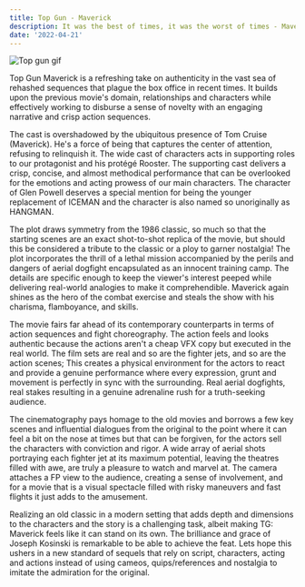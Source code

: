 ```yaml
---
title: Top Gun - Maverick
description: It was the best of times, it was the worst of times - Maverick in the first 5 minutes of the movie
date: '2022-04-21'
---
```


![Top gun gif](/images/top-gun-maverick-image-0.gif)

Top Gun Maverick is a refreshing take on authenticity in the vast sea of rehashed sequences that plague the box office in recent times. It builds upon the previous movie's domain, relationships and characters while effectively working to disburse a sense of novelty with an engaging narrative and crisp action sequences.

The cast is overshadowed by the ubiquitous presence of Tom Cruise (Maverick). He's a force of being that captures the center of attention, refusing to relinquish it. The wide cast of characters acts in supporting roles to our protagonist and his protégé Rooster. The supporting cast delivers a crisp, concise, and almost methodical performance that can be overlooked for the emotions and acting prowess of our main characters. The character of Glen Powell deserves a special mention for being the younger replacement of ICEMAN and the character is also named so unoriginally as HANGMAN.

The plot draws symmetry from the 1986 classic, so much so that the starting scenes are an exact shot-to-shot replica of the movie, but should this be considered a tribute to the classic or a ploy to garner nostalgia! The plot incorporates the thrill of a lethal mission accompanied by the perils and dangers of aerial dogfight encapsulated as an innocent training camp. The details are specific enough to keep the viewer's interest peeped while delivering real-world analogies to make it comprehendible. Maverick again shines as the hero of the combat exercise and steals the show with his charisma, flamboyance, and skills.

The movie fairs far ahead of its contemporary counterparts in terms of action sequences and fight choreography. The action feels and looks authentic because the actions aren't a cheap VFX copy but executed in the real world. The film sets are real and so are the fighter jets, and so are the action scenes; This creates a physical environment for the actors to react and provide a genuine performance where every expression, grunt and movement is perfectly in sync with the surrounding. Real aerial dogfights, real stakes resulting in a genuine adrenaline rush for a truth-seeking audience.

The cinematography pays homage to the old movies and borrows a few key scenes and influential dialogues from the original to the point where it can feel a bit on the nose at times but that can be forgiven, for the actors sell the characters with conviction and rigor. A wide array of aerial shots portraying each fighter jet at its maximum potential, leaving the theatres filled with awe, are truly a pleasure to watch and marvel at. The camera attaches a FP view to the audience, creating a sense of involvement, and for a movie that is a visual spectacle filled with risky maneuvers and fast flights it just adds to the amusement.

Realizing an old classic in a modern setting that adds depth and dimensions to the characters and the story is a challenging task, albeit making TG: Maverick feels like it can stand on its own. The brilliance and grace of Joseph Kosinski is remarkable to be able to achieve the feat. Lets hope this ushers in a new standard of sequels that rely on script, characters, acting and actions instead of using cameos, quips/references and nostalgia to imitate the admiration for the original.
